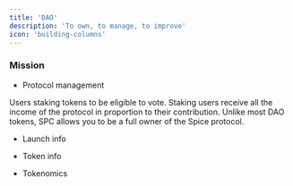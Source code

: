 ```yaml
---
title: 'DAO'
description: 'To own, to manage, to improve'
icon: 'building-columns'
---
```


### Mission

* Protocol management

Users staking tokens to be eligible to vote. Staking users receive all the income of the protocol in proportion to their contribution. Unlike most DAO tokens, SPC allows you to be a full owner of the Spice protocol.

* Launch info

* Token info

* Tokenomics